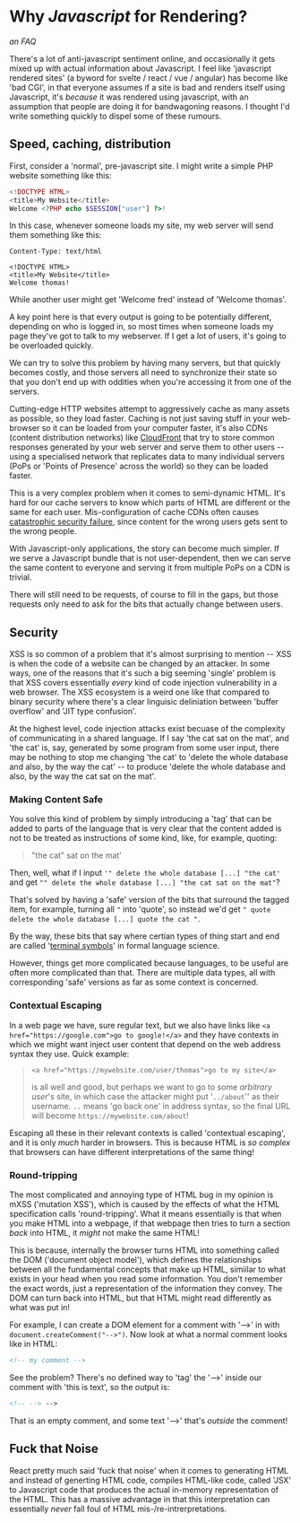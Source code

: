 # Why _Javascript_ for Rendering?

_an FAQ_

There's a lot of anti-javascript sentiment online, and occasionally it gets mixed up with actual information about Javascript. I feel like 'javascript rendered sites' (a byword for svelte / react / vue / angular) has become like 'bad CGI', in that everyone assumes if a site is bad and renders itself using Javascript, it's _because_ it was rendered using javascript, with an assumption that people are doing it for bandwagoning reasons. I thought I'd write something quickly to dispel some of these rumours.

## Speed, caching, distribution

First, consider a 'normal', pre-javascript site. I might write a simple PHP website something like this:

```PHP filename=index.php
<!DOCTYPE HTML>
<title>My Website</title>
Welcome <?PHP echo $SESSION["user"] ?>!
```

In this case, whenever someone loads my site, my web server will send them something like this:

```HTTP
Content-Type: text/html

<!DOCTYPE HTML>
<title>My Website</title>
Welcome thomas!
```

While another user might get 'Welcome fred' instead of 'Welcome thomas'.

A key point here is that every output is going to be potentially different, depending on who is logged in, so most times when someone loads my page they've got to talk to my webserver. If I get a lot of users, it's going to be overloaded quickly.

We can try to solve this problem by having many servers, but that quickly becomes costly, and those servers all need to synchronize their state so that you don't end up with oddities when you're accessing it from one of the servers.

Cutting-edge HTTP websites attempt to aggressively cache as many assets as possible, so they load faster. Caching is not just saving stuff in your web-browser so it can be loaded from your computer faster, it's also CDNs (content distribution networks) like [CloudFront] that try to store common responses generated by your web server and serve them to other users -- using a specialised network that replicates data to many individual servers (PoPs or 'Points of Presence' across the world) so they can be loaded faster.

[CloudFront]: https://en.wikipedia.org/wiki/Amazon_CloudFront

This is a very complex problem when it comes to semi-dynamic HTML. It's hard for our cache servers to know which parts of HTML are different or the same for each user. Mis-configuration of cache CDNs often causes [catastrophic security failure][steam session fuckup], since content for the wrong users gets sent to the wrong people.

[steam session fuckup]: https://www.theregister.com/2015/12/30/steam_security_blip_explained/

With Javascript-only applications, the story can become much simpler. If we serve a Javascript bundle that is not user-dependent, then we can serve the same content to everyone and serving it from multiple PoPs on a CDN is trivial.

There will still need to be requests, of course to fill in the gaps, but those requests only need to ask for the bits that actually change between users.

## Security

XSS is so common of a problem that it's almost surprising to mention -- XSS is when the code of a website can be changed by an attacker. In some ways, one of the reasons that it's such a big seeming 'single' problem is that XSS covers essentially _every_ kind of code injection vulnerability in a web browser. The XSS ecosystem is a weird one like that compared to binary security where there's a clear linguisic deliniation between 'buffer overflow' and 'JIT type confusion'.

At the highest level, code injection attacks exist becuase of the complexity of communicating in a shared language. If I say 'the cat sat on the mat', and 'the cat' is, say, generated by some program from some user input, there may be nothing to stop me changing 'the cat' to 'delete the whole database and also, by the way the cat' -- to produce 'delete the whole database and also, by the way the cat sat on the mat'.

### Making Content Safe

You solve this kind of problem by simply introducing a 'tag' that can be added to parts of the language that is very clear that the content added is not to be treated as instructions of some kind, like, for example, quoting:

> "the cat" sat on the mat'

Then, well, what if I input `'" delete the whole database [...] "the cat'` and get `"" delete the whole database [...] "the cat sat on the mat"`?

That's solved by having a 'safe' version of the bits that surround the tagged item, for example, turning all `"` into 'quote', so instead we'd get `" quote delete the whole database [...] quote the cat "`.

By the way, these bits that say where certian types of thing start and end are called '[terminal symbols]' in formal language science.

[terminal symbols]: https://en.wikipedia.org/wiki/Terminal_and_nonterminal_symbols#Terminal_symbols

However, things get more complicated because languages, to be useful are often more complicated than that. There are multiple data types, all with corresponding 'safe' versions as far as some context is concerned.

### Contextual Escaping

In a web page we have, sure regular text, but we also have links like `<a href="https://google.com">go to google!</a>` and they have contexts in which we might want inject user content that depend on the web address syntax they use. Quick example:

> `<a href="https://mywebsite.com/user/thomas">go to my site</a>`
>
> is all well and good, but perhaps we want to go to some _arbitrary user_'s site, in which case the attacker might put '`../about`'' as their username. `..` means 'go back one' in address syntax, so the final URL will become `https://mywebsite.com/about`!

Escaping all these in their relevant contexts is called 'contextual escaping', and it is only _much_ harder in browsers. This is because HTML is _so complex_ that browsers can have different interpretations of the same thing!

### Round-tripping

The most complicated and annoying type of HTML bug in my opinion is mXSS ('mutation XSS'), which is caused by the effects of what the HTML specification calls 'round-tripping'. What it means essentially is that when you make HTML into a webpage, if that webpage then tries to turn a section _back_ into HTML, it _might_ not make the same HTML!

This is because, internally the browser turns HTML into something called the DOM ('document object model'), which defines the relationships between all the fundamental concepts that make up HTML, simiilar to what exists in your head when you read some information. You don't remember the exact words, just a representation of the information they convey. The DOM can turn back into HTML, but that HTML might read differently as what was put in!

For example, I can create a DOM element for a comment with '-->' in with `document.createComment("-->")`. Now look at what a normal comment looks like in HTML:

```HTML
<!-- my comment -->
```

See the problem? There's no defined way to 'tag' the '-->' inside our comment with 'this is text', so the output is:

```HTML
<!-- --> -->
```

That is an empty comment, and some text '-->' that's _outside_ the comment!

## Fuck that Noise

React pretty much said 'fuck that noise' when it comes to generating HTML and instead of generting HTML code, compiles HTML-like code, called 'JSX' to Javascript code that produces the actual in-memory representation of the HTML. This has a massive advantage in that this interpretation can essentially _never_ fall foul of HTML mis-/re-intrerpretations.
